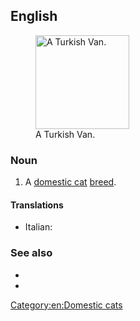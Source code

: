 ==English==
[[File:Turkish Van Example2.jpg|thumb|right|150px|A Turkish Van.]]
===Noun===
{{en-noun|head=[[Turkish]] [[van|Van]]}}

# A [[domestic cat]] [[breed]].

====Translations====
{{checktrans-top}}
* Italian: {{t-check|it|gatto Turkish Van}}
{{trans-bottom}}

===See also===
* {{pedia|Turkish Van}}
* {{commonslite|Category:Turkish Van}}

[[Category:en:Domestic cats]]